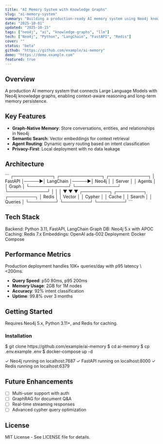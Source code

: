 ```yaml
---
title: "AI Memory System with Knowledge Graphs"
slug: "ai-memory-system"
summary: "Building a production-ready AI memory system using Neo4j knowledge graphs for context-aware LLM reasoning."
date: "2025-10-01"
updated: "2025-10-15"
tags: ["neo4j", "ai", "knowledge-graphs", "llm"]
tech: ["Neo4j", "Python", "LangChain", "FastAPI", "Redis"]
cover: ""
status: "beta"
github: "https://github.com/example/ai-memory"
demo: "https://demo.example.com"
featured: true
---
```


## Overview

A production AI memory system that connects Large Language Models with Neo4j knowledge graphs, enabling context-aware reasoning and long-term memory persistence.

## Key Features

- **Graph-Native Memory**: Store conversations, entities, and relationships in Neo4j
- **Semantic Search**: Vector embeddings for context retrieval
- **Agent Routing**: Dynamic query routing based on intent classification
- **Privacy-First**: Local deployment with no data leakage

## Architecture

<Window title="system-architecture.md">
```
┌─────────────┐      ┌──────────────┐      ┌─────────────┐
│   FastAPI   │─────▶│  LangChain   │─────▶│   Neo4j     │
│   Server    │      │   Agents     │      │   Graph     │
└─────────────┘      └──────────────┘      └─────────────┘
       │                     │                      │
       ▼                     ▼                      ▼
  ┌─────────┐          ┌─────────┐           ┌─────────┐
  │  Redis  │          │  Vector │           │ Cypher  │
  │  Cache  │          │  Search │           │ Queries │
  └─────────┘          └─────────┘           └─────────┘
```
</Window>

## Tech Stack

<Terminal cmd="tech stack">
Backend: Python 3.11, FastAPI, LangChain
Graph DB: Neo4j 5.x with APOC
Caching: Redis 7.x
Embeddings: OpenAI ada-002
Deployment: Docker Compose
</Terminal>

## Performance Metrics

<Admonition type="note">
Production deployment handles 10K+ queries/day with p95 latency \<200ms.
</Admonition>

- **Query Speed**: p50 80ms, p95 200ms
- **Memory Usage**: 2GB for 1M nodes
- **Accuracy**: 92% intent classification
- **Uptime**: 99.8% over 3 months

## Getting Started

<Admonition type="tip">
Requires Neo4j 5.x, Python 3.11+, and Redis for caching.
</Admonition>

### Installation

<Terminal cmd="git clone && docker-compose up">
$ git clone https://github.com/example/ai-memory
$ cd ai-memory
$ cp .env.example .env
$ docker-compose up -d

✓ Neo4j running on localhost:7687
✓ FastAPI running on localhost:8000
✓ Redis running on localhost:6379
</Terminal>

## Future Enhancements

- [ ] Multi-user support with auth
- [ ] GraphRAG for document Q&A
- [ ] Real-time streaming responses
- [ ] Advanced cypher query optimization

## License

MIT License - See LICENSE file for details.
